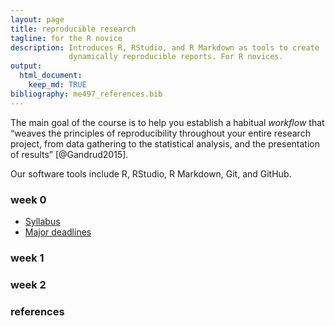 ```yaml
---
layout: page
title: reproducible research
tagline: for the R novice
description: Introduces R, RStudio, and R Markdown as tools to create
             dynamically reproducible reports. For R novices. 
output: 
  html_document:
    keep_md: TRUE
bibliography: me497_references.bib
---
```


The main goal of the course is to help you establish a habitual  *workflow* that "weaves the principles of reproducibility throughout your entire research project, from data gathering to the statistical analysis, and the presentation of results" [@Gandrud2015]. 

Our software tools include R, RStudio, R Markdown, Git, and GitHub. 


### week 0 

- [Syllabus](pages/cm001_syllabus.html) 
- [Major deadlines](pages/cm002_deadlines.html)


### week 1


### week 2 

### references

